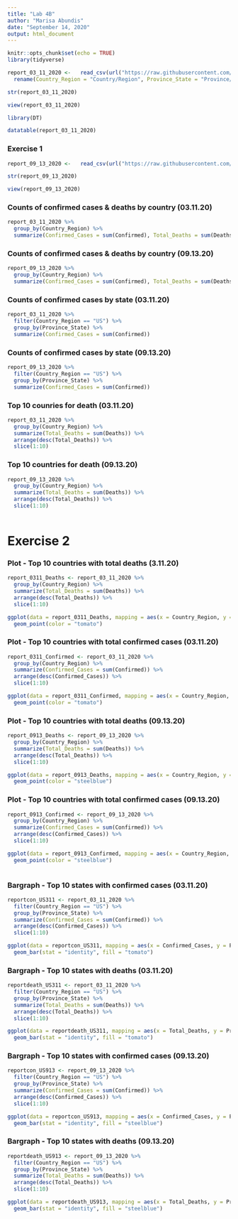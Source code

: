 ```yaml
---
title: "Lab 4B"
author: "Marisa Abundis"
date: "September 14, 2020"
output: html_document
---
```


```r
knitr::opts_chunk$set(echo = TRUE)
library(tidyverse)
```

```r
report_03_11_2020 <-   read_csv(url("https://raw.githubusercontent.com/CSSEGISandData/COVID-19/master/csse_covid_19_data/csse_covid_19_daily_reports/03-11-2020.csv")) %>%
  rename(Country_Region = "Country/Region", Province_State = "Province/State")
```

```r
str(report_03_11_2020)
```
```r
view(report_03_11_2020)
```
```r
library(DT)
```
```r
datatable(report_03_11_2020)
```

### **Exercise 1**

```r
report_09_13_2020 <-   read_csv(url("https://raw.githubusercontent.com/CSSEGISandData/COVID-19/master/csse_covid_19_data/csse_covid_19_daily_reports/09-13-2020.csv"))
```
```r
str(report_09_13_2020)
```
```r
view(report_09_13_2020)
```


### Counts of confirmed cases & deaths by country (03.11.20)
```r
report_03_11_2020 %>% 
  group_by(Country_Region) %>% 
  summarize(Confirmed_Cases = sum(Confirmed), Total_Deaths = sum(Deaths)) 
```


### Counts of confirmed cases & deaths by country (09.13.20)
```r
report_09_13_2020 %>% 
  group_by(Country_Region) %>% 
  summarize(Confirmed_Cases = sum(Confirmed), Total_Deaths = sum(Deaths)) 

```


### Counts of confirmed cases by state (03.11.20)
```r
report_03_11_2020 %>% 
  filter(Country_Region == "US") %>%
  group_by(Province_State) %>% 
  summarize(Confirmed_Cases = sum(Confirmed))

```

### Counts of confirmed cases by state (09.13.20)
```r
report_09_13_2020 %>% 
  filter(Country_Region == "US") %>%
  group_by(Province_State) %>% 
  summarize(Confirmed_Cases = sum(Confirmed))

```

### Top 10 counries for death (03.11.20)
```r
report_03_11_2020 %>% 
  group_by(Country_Region) %>% 
  summarize(Total_Deaths = sum(Deaths)) %>% 
  arrange(desc(Total_Deaths)) %>% 
  slice(1:10)
```

### Top 10 countries for death (09.13.20)
```r
report_09_13_2020 %>% 
  group_by(Country_Region) %>% 
  summarize(Total_Deaths = sum(Deaths)) %>% 
  arrange(desc(Total_Deaths)) %>% 
  slice(1:10)
  
```

# **Exercise 2**

### Plot - Top 10 countries with total deaths (3.11.20)

```r
report_0311_Deaths <- report_03_11_2020 %>% 
  group_by(Country_Region) %>% 
  summarize(Total_Deaths = sum(Deaths)) %>% 
  arrange(desc(Total_Deaths)) %>% 
  slice(1:10)

ggplot(data = report_0311_Deaths, mapping = aes(x = Country_Region, y = Total_Deaths)) + 
  geom_point(color = "tomato")
```

### Plot - Top 10 countries with total confirmed cases (03.11.20)
```r
report_0311_Confirmed <- report_03_11_2020 %>% 
  group_by(Country_Region) %>% 
  summarize(Confirmed_Cases = sum(Confirmed)) %>% 
  arrange(desc(Confirmed_Cases)) %>% 
  slice(1:10)

ggplot(data = report_0311_Confirmed, mapping = aes(x = Country_Region, y = Confirmed_Cases)) + 
  geom_point(color = "tomato")
```

### Plot - Top 10 countries with total deaths (09.13.20)
```r
report_0913_Deaths <- report_09_13_2020 %>% 
  group_by(Country_Region) %>% 
  summarize(Total_Deaths = sum(Deaths)) %>% 
  arrange(desc(Total_Deaths)) %>% 
  slice(1:10)

ggplot(data = report_0913_Deaths, mapping = aes(x = Country_Region, y = Total_Deaths)) + 
  geom_point(color = "steelblue") 
```

### Plot - Top 10 countries with total confirmed cases (09.13.20)
```r
report_0913_Confirmed <- report_09_13_2020 %>% 
  group_by(Country_Region) %>% 
  summarize(Confirmed_Cases = sum(Confirmed)) %>% 
  arrange(desc(Confirmed_Cases)) %>% 
  slice(1:10)

ggplot(data = report_0913_Confirmed, mapping = aes(x = Country_Region, y = Confirmed_Cases)) + 
  geom_point(color = "steelblue")
                                        
```

### Bargraph - Top 10 states with confirmed cases (03.11.20)
```r
reportcon_US311 <- report_03_11_2020 %>% 
  filter(Country_Region == "US") %>%
  group_by(Province_State) %>% 
  summarize(Confirmed_Cases = sum(Confirmed)) %>% 
  arrange(desc(Confirmed_Cases)) %>% 
  slice(1:10)

ggplot(data = reportcon_US311, mapping = aes(x = Confirmed_Cases, y = Province_State )) + 
  geom_bar(stat = "identity", fill = "tomato")
```

### Bargraph - Top 10 states with deaths (03.11.20)
```r
reportdeath_US311 <- report_03_11_2020 %>% 
  filter(Country_Region == "US") %>%
  group_by(Province_State) %>% 
  summarize(Total_Deaths = sum(Deaths)) %>% 
  arrange(desc(Total_Deaths)) %>% 
  slice(1:10)

ggplot(data = reportdeath_US311, mapping = aes(x = Total_Deaths, y = Province_State )) + 
  geom_bar(stat = "identity", fill = "tomato")

```

### Bargraph - Top 10 states with confirmed cases (09.13.20)
```r
reportcon_US913 <- report_09_13_2020 %>% 
  filter(Country_Region == "US") %>%
  group_by(Province_State) %>% 
  summarize(Confirmed_Cases = sum(Confirmed)) %>% 
  arrange(desc(Confirmed_Cases)) %>% 
  slice(1:10)

ggplot(data = reportcon_US913, mapping = aes(x = Confirmed_Cases, y = Province_State )) + 
  geom_bar(stat = "identity", fill = "steelblue")
```

### Bargraph - Top 10 states with deaths (09.13.20)
```r
reportdeath_US913 <- report_09_13_2020 %>% 
  filter(Country_Region == "US") %>%
  group_by(Province_State) %>% 
  summarize(Total_Deaths = sum(Deaths)) %>% 
  arrange(desc(Total_Deaths)) %>% 
  slice(1:10)

ggplot(data = reportdeath_US913, mapping = aes(x = Total_Deaths, y = Province_State )) + 
  geom_bar(stat = "identity", fill = "steelblue")
```


